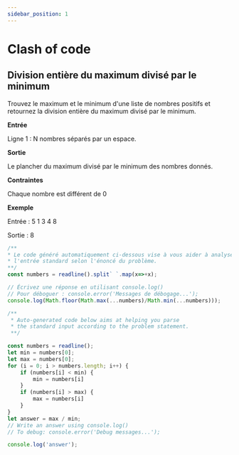 ```yaml
---
sidebar_position: 1
---
```


# Clash of code

## Division entière du maximum divisé par le minimum

Trouvez le maximum et le minimum d'une liste de nombres positifs et retournez la division entière du maximum divisé par le minimum.

**Entrée**

Ligne 1 : N nombres séparés par un espace.

**Sortie**

Le plancher du maximum divisé par le minimum des nombres donnés.

**Contraintes**

Chaque nombre est différent de 0

**Exemple**

Entrée : 5 1 3 4 8

Sortie : 8

```javascript
/**
* Le code généré automatiquement ci-dessous vise à vous aider à analyser
* l'entrée standard selon l'énoncé du problème.
**/
const numbers = readline().split` `.map(x=>+x);

// Écrivez une réponse en utilisant console.log()
// Pour déboguer : console.error('Messages de débogage...');
console.log(Math.floor(Math.max(...numbers)/Math.min(...numbers)));
```

```javascript title="mon essai non réussi"
/**
 * Auto-generated code below aims at helping you parse
 * the standard input according to the problem statement.
 **/

const numbers = readline();
let min = numbers[0];
let max = numbers[0];
for (i = 0; i > numbers.length; i++) {
    if (numbers[i] < min) {
        min = numbers[i]
    }
    if (numbers[i] > max) {
        max = numbers[i]
    }
}
let answer = max / min;
// Write an answer using console.log()
// To debug: console.error('Debug messages...');

console.log('answer');
```

